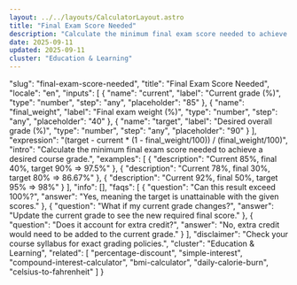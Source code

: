 ```yaml
---
layout: ../../layouts/CalculatorLayout.astro
title: "Final Exam Score Needed"
description: "Calculate the minimum final exam score needed to achieve a desired course grade."
date: 2025-09-11
updated: 2025-09-11
cluster: "Education & Learning"
---
```


  "slug": "final-exam-score-needed",
  "title": "Final Exam Score Needed",
  "locale": "en",
  "inputs": [
    {
      "name": "current",
      "label": "Current grade (%)",
      "type": "number",
      "step": "any",
      "placeholder": "85"
    },
    {
      "name": "final_weight",
      "label": "Final exam weight (%)",
      "type": "number",
      "step": "any",
      "placeholder": "40"
    },
    {
      "name": "target",
      "label": "Desired overall grade (%)",
      "type": "number",
      "step": "any",
      "placeholder": "90"
    }
  ],
  "expression": "(target - current * (1 - final_weight/100)) / (final_weight/100)",
  "intro": "Calculate the minimum final exam score needed to achieve a desired course grade.",
  "examples": [
    {
      "description": "Current 85%, final 40%, target 90% ⇒ 97.5%"
    },
    {
      "description": "Current 78%, final 30%, target 80% ⇒ 86.67%"
    },
    {
      "description": "Current 92%, final 50%, target 95% ⇒ 98%"
    }
  ],
  "info": [],
  "faqs": [
    {
      "question": "Can this result exceed 100%?",
      "answer": "Yes, meaning the target is unattainable with the given scores."
    },
    {
      "question": "What if my current grade changes?",
      "answer": "Update the current grade to see the new required final score."
    },
    {
      "question": "Does it account for extra credit?",
      "answer": "No, extra credit would need to be added to the current grade."
    }
  ],
  "disclaimer": "Check your course syllabus for exact grading policies.",
  "cluster": "Education & Learning",
  "related": [
    "percentage-discount",
    "simple-interest",
    "compound-interest-calculator",
    "bmi-calculator",
    "daily-calorie-burn",
    "celsius-to-fahrenheit"
  ]
}

<Calculator schema={schema} />
